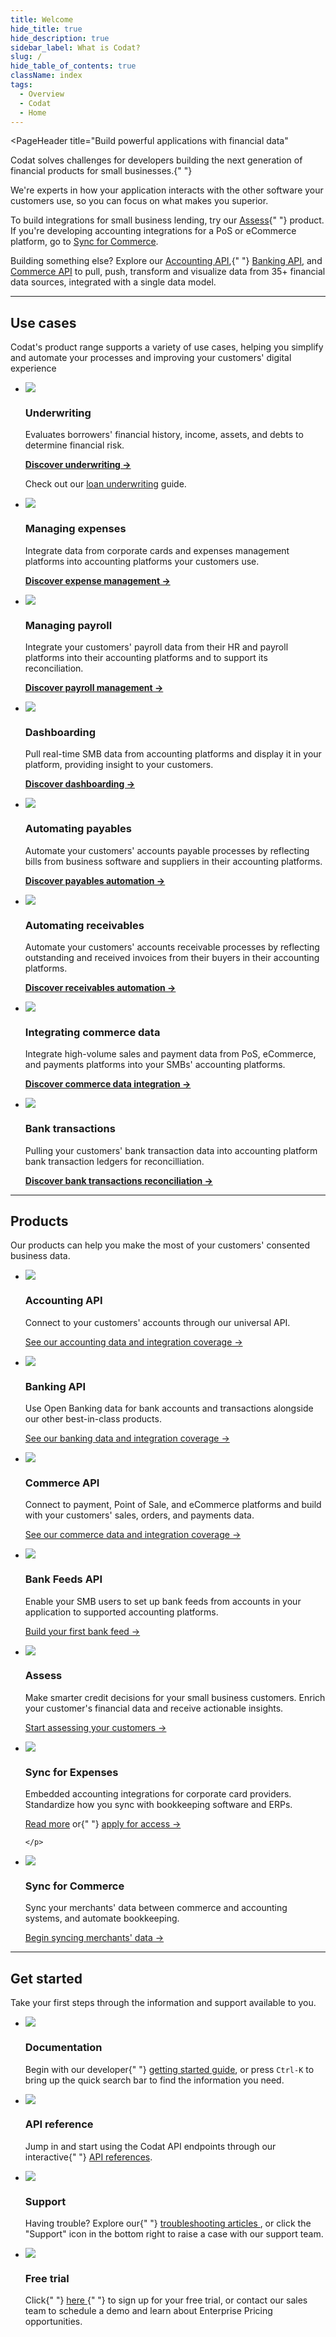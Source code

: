 ```yaml
---
title: Welcome
hide_title: true
hide_description: true
sidebar_label: What is Codat?
slug: /
hide_table_of_contents: true
className: index
tags:
  - Overview
  - Codat
  - Home
---
```


<head>
  <title>
    Codat_docs | Build powerful applications with financial data
  </title>
  <meta
    name="description"
    content="Codat makes accessing consented business data from your customers' banking, accounting, and commerce platforms easy. Build once to our API to aggregate data, underwrite credit risk, and automate accounting for your SMB customers."
  />
  <link rel="canonical" href="/" />
  <link rel="alternate" href="/" hreflang="x-default" />
  <link rel="alternate" href="/" hreflang="en" />
  <meta property="og:url" content="https://docs.codat.io/docs" />
</head>


<Welcome />


<PageHeader
  title="Build powerful applications with financial data"
>
  <p>
    Codat solves challenges for developers building the next
    generation of financial products for small businesses.{" "}
  </p>
  <p>
    We're experts in how your application interacts with the other software
    your customers use, so you can focus on what makes you superior.
  </p>
</PageHeader>

<p>
  To build integrations for small business lending, try our <a href="/assess/overview">Assess</a>{" "}
  product. If you're developing accounting integrations for a PoS or eCommerce
  platform, go to <a href="/sfc/overview">Sync for Commerce</a>.
</p>
<p>
  Building something else? Explore our <a href="/accounting-api/overview">Accounting API</a>,{" "}
  <a href="/banking-api/overview">Banking API</a>, and <a href="/commerce-api/overview">Commerce API</a> to pull, push, transform and
  visualize data from 35+ financial data sources, integrated with a single data
  model.
</p>

<hr />

## Use cases

Codat's product range supports a variety of use cases, helping you simplify and automate your processes and improving your customers' digital experience

<ul className="card-container">
  <li className="card">
    <div className="header">
      <img
        src="/logos/usecases/lending.svg"
        className="icon usecase"
      />
    </div>
    <h3>Underwriting</h3>
    <p>
      Evaluates borrowers' financial history, income, assets, and debts to determine financial risk. 
    </p>
    <p>
      <a href="/usecases/summary/underwriting"><b>Discover underwriting →</b></a>
    </p>    
    <p>
      Check out our <a href="/assess/guides/underwriting/introduction">loan underwriting</a> guide.
    </p>
  </li>
  <li className="card">
    <div className="header">
      <img
        src="/logos/usecases/sync-expenses.svg"
        className="icon usecase"
      />
    </div>
    <h3>Managing expenses</h3>
    <p>
      Integrate data from corporate cards and expenses management platforms into accounting platforms your customers use.
    </p>
    <p>
      <a href="/usecases/summary/managing-expenses.md"><b>Discover expense management →</b></a>
    </p>    
  </li>
  <li className="card">
    <div className="header">
      <img
        src="/logos/usecases/payroll.svg"
        className="icon usecase"
      />
    </div>
    <h3>Managing payroll</h3>
    <p>
      Integrate your customers' payroll data from their HR and payroll platforms into their accounting platforms and to support its reconciliation.
    </p>
    <p>
      <a href="/usecases/summary/managing-payroll"><b>Discover payroll management →</b></a>
    </p> 
  </li>
  <li className="card">
    <div className="header">
      <img
        src="/logos/usecases/dashboarding.svg"
        className="icon usecase"
      />
    </div>
    <h3>Dashboarding</h3>
    <p>
      Pull real-time SMB data from accounting platforms and display it in your platform, providing insight to your customers.
    </p>
    <p>
      <a href="/usecases/summary/dashboarding"><b>Discover dashboarding →</b></a>
    </p>
  </li>
  <li className="card">
    <div className="header">
      <img
        src="/logos/usecases/accounts-payable.svg"
        className="icon usecase"
      />
    </div>
    <h3>Automating payables</h3>
    <p>
      Automate your customers' accounts payable processes by reflecting bills from business software and suppliers in their accounting platforms. 
    </p>
    <p>
      <a href="/usecases/summary/automating-payables"><b>Discover payables automation →</b></a>
    </p>
  </li>
  <li className="card">
    <div className="header">
      <img
        src="/logos/usecases/accounts-receivable.svg"
        className="icon usecase"
      />
    </div>
    <h3>Automating receivables</h3>
    <p>
      Automate your customers' accounts receivable processes by reflecting outstanding and received invoices from their buyers in their accounting platforms.
    </p>
    <p>
      <a href="/usecases/summary/automating-receivables"><b>Discover receivables automation →</b></a>
    </p>
  </li>
  <li className="card">
    <div className="header">
      <img
        src="/logos/usecases/sync-commerce.svg"
        className="icon usecase"
      />
    </div>
    <h3>Integrating commerce data</h3>
    <p>
      Integrate high-volume sales and payment data from PoS, eCommerce, and payments platforms into your SMBs' accounting platforms.
    </p>
    <p>
      <a href="/usecases/summary/integrating-commerce-data"><b>Discover commerce data integration →</b></a>
    </p>
  </li>
    <li className="card">
    <div className="header">
      <img
        src="/logos/usecases/pull-push.svg"
        className="icon usecase"
      />
    </div>
    <h3>Bank transactions</h3>
    <p>
      Pulling your customers' bank transaction data into accounting platform bank transaction ledgers for reconcilliation.
    </p>
    <p>
      <a href="/usecases/summary/reconciling-bank-transactions.md"><b>Discover bank transactions reconciliation →</b></a>
    </p>
  </li>
</ul>

<hr/>

## Products

Our products can help you make the most of your customers' consented business data.

<ul className="card-container">
  <li className="card">
    <div className="header">
      <img
        src="/logos/products/Accounting.svg"
        className="icon usecase"
      />
    </div>
    <h3>Accounting API</h3>
    <p>
      Connect to your customers' accounts through our universal API. 
    </p>
    <p>
      <a href="/accounting-api/overview">See our accounting data and integration coverage →</a>
    </p>
  </li>
  <li className="card">
    <div className="header">
      <img
        src="/logos/products/Banking.svg"
        className="icon usecase"
      />
    </div>
    <h3>Banking API</h3>
    <p>
      Use Open Banking data for bank accounts and transactions alongside
      our other best-in-class products.
    </p>
    <p>
      <a href="/banking-api/overview">See our banking data and integration coverage →</a>
    </p>
  </li>
  <li className="card">
    <div className="header">
      <img
        src="/logos/products/Commerce.svg"
        className="icon usecase"
      />
    </div>
    <h3>Commerce API</h3>
    <p>
      Connect to payment, Point of Sale, and eCommerce platforms and build with your customers' sales, orders, and payments data.
    </p>
    <p>
      <a href="/commerce-api/overview">See our commerce data and integration coverage →</a>
    </p>
  </li>
  <li className="card">
    <div className="header">
      <img
        src="/logos/products/BankFeeds.svg"
        className="icon usecase"
      />
    </div>
    <h3>Bank Feeds API</h3>
    <p>
      Enable your SMB users to set up bank feeds from accounts in your application to supported accounting platforms.
    </p>
    <p>
      <a href="/bank-feeds-api/overview">Build your first bank feed →</a>
    </p>
  </li>
  <li className="card">
    <div className="header">
      <img
        src="/logos/products/Assess.svg"
        className="icon usecase"
      />
    </div>
    <h3>Assess</h3>
    <p>
      Make smarter credit decisions for your small business customers. Enrich your customer's financial data and receive actionable insights.
    </p>
    <p>
      <a href="/assess/get-started">Start assessing your customers →</a>
    </p>
  </li>
  <li className="card">
    <div className="header">
      <img
        src="/logos/products/SyncforExpenses.svg"
        className="icon usecase"
      />
    </div>
    <h3>Sync for Expenses</h3>
    <p>
      Embedded accounting integrations for corporate card providers. Standardize how you sync with bookkeeping software and ERPs.
    </p>
    <p>
      <a href="/sync-for-expenses/overview">Read more</a> or{" "}
      <a href="mailto:expenses@codat.io?subject=Beta access request - Sync for Expenses API&body=Hi, I would like to request beta access to the Sync for Expenses API. I am looking to build accounting integrations at...">
        apply for access
       →</a>
      
    </p>
  </li>
  <li className="card">
    <div className="header">
      <img
        src="/logos/products/SyncforCommerce.svg"
        className="icon usecase"
      />
    </div>
    <h3>Sync for Commerce</h3>
    <p>
      Sync your merchants' data between commerce and accounting systems, and automate bookkeeping.
    </p>
    <p>
      <a href="/sfc/overview">Begin syncing merchants' data →</a>
    </p>
  </li>
</ul>

<hr />

## Get started

Take your first steps through the information and support available to you.

<ul className="card-container">
  <li className="card">
    <div className="header">
      <img
        src="https://www.codat.io/wp-content/uploads/2022/03/accounting-2.png"
        className="mini-icon"
      />
      <h3>Documentation</h3>
    </div>
    <p>
      Begin with our developer{" "}
      <a href="/introduction/first-steps">getting started guide</a>, or press
      <code>Ctrl-K</code> to bring up the quick search bar to find the information
      you need.
    </p>
  </li>
  <li className="card">
    <div className="header">
      <img
        src="https://www.codat.io/wp-content/uploads/2022/03/Stack.png"
        className="mini-icon"
      />
      <h3>API reference</h3>
    </div>
    <p>
      Jump in and start using the Codat API endpoints through our interactive{" "}
      <a href="/using-the-api/overview">API references</a>.
    </p>
  </li>
  <li className="card">
    <div className="header">
      <img
        src="https://www.codat.io/wp-content/uploads/2022/03/Handshake.png"
        className="mini-icon"
      />
      <h3>Support</h3>
    </div>
    <p>
      Having trouble? Explore our{" "}
      <a href="https://codat.zendesk.com/hc/en-gb" target="_blank">
        troubleshooting articles
      </a>
      , or click the "Support" icon in the bottom right to raise a case with our
      support team.
    </p>
  </li>
  <li className="card">
    <div className="header">
      <img
        src="https://www.codat.io/wp-content/uploads/2022/03/Coins.png"
        className="mini-icon"
      />
      <h3>Free trial</h3>
    </div>
    <p>
      Click{" "}
      <a href="https://signup.codat.io/" target="_blank">
        here
      </a>{" "}
      to sign up for your free trial, or contact our sales team to schedule a
      demo and learn about Enterprise Pricing opportunities.
    </p>
  </li>
</ul>
